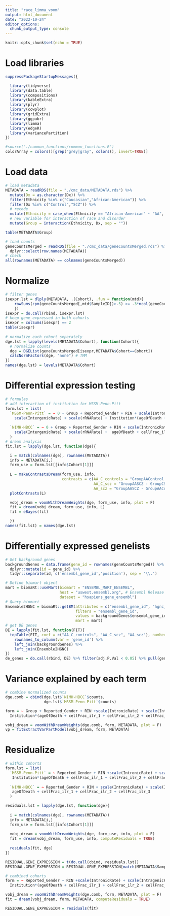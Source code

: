 ```yaml
---
title: "race_limma_voom"
output: html_document
date: "2022-10-24"
editor_options: 
  chunk_output_type: console
---
```


```r
knitr::opts_chunk$set(echo = TRUE)
```

# Load libraries
```r
suppressPackageStartupMessages({

  library(tidyverse)
  library(data.table)
  library(compositions)
  library(kableExtra)
  library(plyr)
  library(cowplot)
  library(gridExtra)
  library(ggpubr)
  library(limma)
  library(edgeR)
  library(variancePartition)
}) 

#source("./common_functions/common_functions.R")
colorArray = colors()[grep("grey|gray", colors(), invert=TRUE)]

```

# Load data
```r
# load metadata 
METADATA = readRDS(file = "./cmc_data/METADATA.rds") %>%
  mutate(Dx = as.character(Dx)) %>%
  filter(Ethnicity %in% c("Caucasian","African-American")) %>%
  filter(Dx %in% c("Control","SCZ")) %>%
  # recode
  mutate(Ethnicity = case_when(Ethnicity == "African-American" ~ "AA", Ethnicity == "Caucasian" ~ "C")) %>%
  # new variable for interaction of race and disorder
  mutate(Group = interaction(Ethnicity, Dx, sep = ""))

table(METADATA$Group)

# load counts 
geneCountsMerged = readRDS(file = "./cmc_data/geneCountsMerged.rds") %>%
  dplyr::select(row.names(METADATA))
# check
all(rownames(METADATA) == colnames(geneCountsMerged)) 

```

# Normalize     
```r
# filter genes
isexpr.lst = dlply(METADATA, .(Cohort), .fun = function(mtd){
	rowSums(cpm(geneCountsMerged[,mtd$SampleID])>.5) >= .3*ncol(geneCountsMerged[,mtd$SampleID])
	})
isexpr = do.call(rbind, isexpr.lst)
# keep gene expressed in both cohorts 
isexpr = colSums(isexpr) == 2 
table(isexpr)
   
# normalize each cohort separately
dge.lst = lapply(levels(METADATA$Cohort), function(Cohort){
  # normalize counts
  dge = DGEList(geneCountsMerged[isexpr,METADATA$Cohort==Cohort])
  calcNormFactors(dge, "none") # TMM
})
names(dge.lst) = levels(METADATA$Cohort)

```

# Differential expression testing 
```r
# formulas 
# add interaction of institution for MSSM-Penn-Pitt
form.lst = list(
  `MSSM-Penn-Pitt` = ~ 0 + Group + Reported_Gender + RIN + scale(IntronicRate) + scale(IntragenicRate) + 
    scale(IntergenicRate) + scale(rRNARate) + Institution*(ageOfDeath + cellFrac_ilr_1 + cellFrac_ilr_2 + cellFrac_ilr_3),
  
  `NIMH-HBCC` = ~ 0 + Group + Reported_Gender + RIN + scale(IntronicRate) + scale(IntragenicRate) + 
    scale(IntergenicRate) + scale(rRNARate) +  ageOfDeath + cellFrac_ilr_1 + cellFrac_ilr_2 + cellFrac_ilr_3
  )
# dream analysis 
fit.lst = lapply(dge.lst, function(dge){

  i = match(colnames(dge), rownames(METADATA))
  info = METADATA[i,]
  form_use = form.lst[[info$Cohort[1]]]
  
  L = makeContrastsDream(form_use, info, 
                         contrasts = c(AA_C_controls = "GroupAAControl - GroupCControl", # black vs white controls only
                                       AA_C_scz = "GroupAASCZ - GroupCSCZ", # black vs white scz only 
                                       AA_scz = "GroupAASCZ - GroupAAControl")) # black scz vs black controls 
  plotContrasts(L)

  vobj_dream = voomWithDreamWeights(dge, form_use, info, plot = F)
  fit = dream(vobj_dream, form_use, info, L)
  fit = eBayes(fit)

  })
names(fit.lst) = names(dge.lst)

```

# Differentially expressed genelists 
```r
# Get background genes 
backgroundGenes = data.frame(gene_id = rownames(geneCountsMerged)) %>%
  dplyr::mutate(id = gene_id) %>%
  tidyr::separate(id, c('ensembl_gene_id','position'), sep = '\\.')

# Define biomart object
mart = biomaRt::useMart(biomart = "ENSEMBL_MART_ENSEMBL",
                        host = "uswest.ensembl.org", # Ensembl Release 99 (January 2020)
                        dataset = "hsapiens_gene_ensembl")
# Query biomart
Ensemble2HGNC = biomaRt::getBM(attributes = c("ensembl_gene_id", "hgnc_symbol", "percentage_gene_gc_content", "gene_biotype", "chromosome_name"),
                               filters = "ensembl_gene_id", 
                               values = backgroundGenes$ensembl_gene_id,
                               mart = mart)
# get DE genes
DE = lapply(fit.lst, function(FIT){
  topTable(FIT, coef = c("AA_C_controls", "AA_C_scz", "AA_scz"), number = Inf) %>%
    rownames_to_column(var = 'gene_id') %>% 
    left_join(backgroundGenes) %>% 
    left_join(Ensemble2HGNC) 
})
de_genes = do.call(rbind, DE) %>% filter(adj.P.Val < 0.05) %>% pull(gene_id) %>% unique()

```

# Variance explained by each term
```r
# combine normalized counts 
dge.comb = cbind(dge.lst$`NIMH-HBCC`$counts,
                 dge.lst$`MSSM-Penn-Pitt`$counts)

form = ~ Group + Reported_Gender + RIN +scale(IntronicRate) + scale(IntragenicRate) + scale(IntergenicRate) + scale(rRNARate) +
  Institution*(ageOfDeath + cellFrac_ilr_1 + cellFrac_ilr_2 + cellFrac_ilr_3)

vobj_dream = voomWithDreamWeights(dge.comb, form, METADATA, plot = F)
vp = fitExtractVarPartModel(vobj_dream, form, METADATA)

```

# Residualize 
```r
# within cohorts 
form.lst = list(
  `MSSM-Penn-Pitt` = ~ Reported_Gender + RIN +scale(IntronicRate) + scale(IntragenicRate) + scale(IntergenicRate) + scale(rRNARate) + 
   Institution*(ageOfDeath + cellFrac_ilr_1 + cellFrac_ilr_2 + cellFrac_ilr_3),
  
  `NIMH-HBCC` = ~ Reported_Gender + RIN + scale(IntronicRate) + scale(IntragenicRate) + scale(IntergenicRate) + scale(rRNARate) + 
   ageOfDeath + cellFrac_ilr_1 + cellFrac_ilr_2 + cellFrac_ilr_3
  )

residuals.lst = lapply(dge.lst, function(dge){
  
  i = match(colnames(dge), rownames(METADATA))
  info = METADATA[i,]
  form_use = form.lst[[info$Cohort[1]]]
  
  vobj_dream = voomWithDreamWeights(dge, form_use, info, plot = F)
  fit = dream(vobj_dream, form_use, info, computeResiduals = TRUE)
  
  residuals(fit, dge)
})

RESIDUAL.GENE_EXPRESSION = t(do.call(cbind, residuals.lst))
RESIDUAL.GENE_EXPRESSION = RESIDUAL.GENE_EXPRESSION[match(METADATA$SampleID, rownames(RESIDUAL.GENE_EXPRESSION)),]

# combined cohorts 
form = ~ Reported_Gender + RIN +scale(IntronicRate) + scale(IntragenicRate) + scale(IntergenicRate) + scale(rRNARate) +
  Institution*(ageOfDeath + cellFrac_ilr_1 + cellFrac_ilr_2 + cellFrac_ilr_3)

vobj_dream = voomWithDreamWeights(dge.comb, form, METADATA, plot = F)
fit = dream(vobj_dream, form, METADATA, computeResiduals = TRUE)

RESIDUAL.GENE_EXPRESSION = residuals(fit)

```

